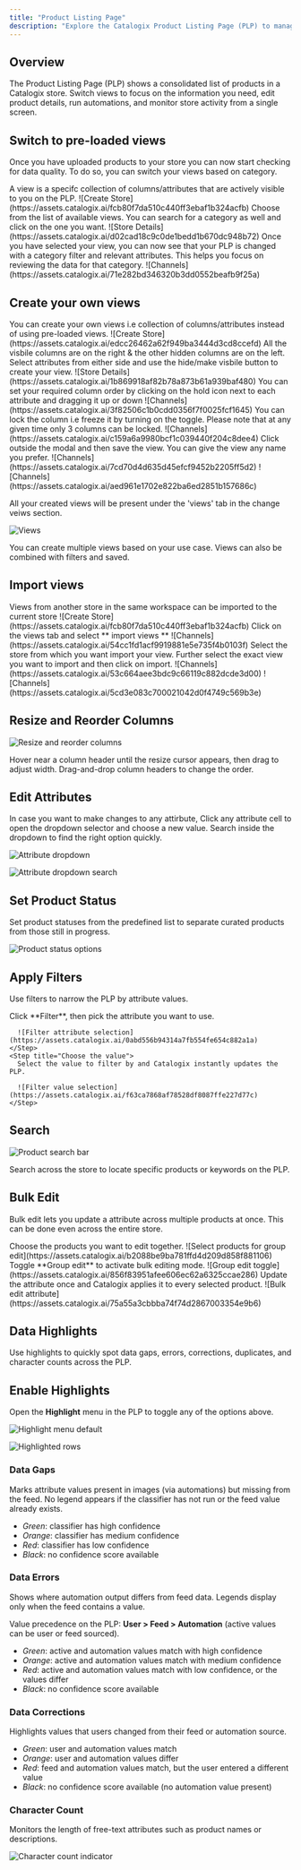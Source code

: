 ```yaml
---
title: "Product Listing Page"
description: "Explore the Catalogix Product Listing Page (PLP) to manage products, views, filters, and bulk actions."
---
```


## Overview

The Product Listing Page (PLP) shows a consolidated list of products in a Catalogix store. Switch views to focus on the information you need, edit product details, run automations, and monitor store activity from a single screen.


## Switch to pre-loaded views

Once you have uploaded products to your store you can now start checking for data quality. To do so, you can switch your views based on category. 

<Info>
A view is a specifc collection of columns/attributes that are actively visible to you on the PLP.
</Info>

<Steps>
  <Step title="Click on on the 'Default' icon on the top-right">
  ![Create Store](https://assets.catalogix.ai/fcb80f7da510c440ff3ebaf1b324acfb)
  </Step>
  <Step title="Choose Template/View">
  Choose from the list of available views. You can search for a category as well and click on the one you want. ![Store Details](https://assets.catalogix.ai/d02cad18c9c0de1bedd1b670dc948b72)
  </Step>
  <Step title="Changed view with Category filter">
  Once you have selected your view, you can now see that your PLP is changed with a category filter and relevant attributes. This helps you focus on reviewing the data for that category. ![Channels](https://assets.catalogix.ai/71e282bd346320b3dd0552beafb9f25a)
  </Step>
</Steps>

## Create your own views 

<Info>
You can create your own views i.e collection of columns/attributes instead of using pre-loaded views.
</Info>

<Steps>
  <Step title="Click on on the 'Manage columns' icon on the top-right">
  ![Create Store](https://assets.catalogix.ai/edcc26462a62f949ba3444d3cd8ccefd)
  </Step>
  <Step title="Add/Delete columns">
  All the visbile columns are on the right & the other hidden columns are on the left. Select attributes from either side and use the hide/make visbile button to create your view. ![Store Details](https://assets.catalogix.ai/1b869918af82b78a873b61a939baf480) 
  </Step>
  <Step title="Re-order columns">
  You can set your required column order by clicking on the hold icon next to each attribute and dragging it up or down  ![Channels](https://assets.catalogix.ai/3f82506c1b0cdd0356f7f0025fcf1645)
  </Step>
  <Step title="Lock Columns">
  You can lock the column i.e freeze it by turning on the toggle. Please note that at any given time only 3 columns can be locked. ![Channels](https://assets.catalogix.ai/c159a6a9980bcf1c039440f204c8dee4)
  </Step>
  <Step title="Exit and Save the view">
  Click outside the modal and then save the view. You can give the view any name you prefer. ![Channels](https://assets.catalogix.ai/7cd70d4d635d45efcf9452b2205ff5d2) ![Channels](https://assets.catalogix.ai/aed961e1702e822ba6ed2851b157686c)
  </Step>
</Steps>

All your created views will be present under the 'views' tab in the change veiws section. 

![Views](https://assets.catalogix.ai/9866bf0b3a2a5dddede871183e9e637f)

<Info>
You can create multiple views based on your use case. Views can also be combined with filters and saved. 
</Info>

## Import views 

<Info>
Views from another store in the same workspace can be imported to the current store 
</Info>

<Steps>
  <Step title="Click on on the 'Default' icon on the top-right">
  ![Create Store](https://assets.catalogix.ai/fcb80f7da510c440ff3ebaf1b324acfb)
  </Step>
  <Step title="Click on the views tab">
  Click on the views tab and select ** import views ** ![Channels](https://assets.catalogix.ai/54cc1fd1acf9919881e5e735f4b0103f)
  </Step>
  <Step title="Select source store and the view">
  Select the store from which you want import your view. Further select the exact view you want to import and then click on import. ![Channels](https://assets.catalogix.ai/53c664aee3bdc9c66119c882dcde3d00)  
  </Step>
  <Step title="Your imported view will now be added under the 'views' section">
  ![Channels](https://assets.catalogix.ai/5cd3e083c700021042d0f4749c569b3e)  
  </Step>
</Steps>

## Resize and Reorder Columns

![Resize and reorder columns](https://assets.catalogix.ai/150c12da4ab5732eaab2bfce1fd93dcd)

Hover near a column header until the resize cursor appears, then drag to adjust width. Drag-and-drop column headers to change the order.

## Edit Attributes

In case you want to make changes to any attirbute, Click any attribute cell to open the dropdown selector and choose a new value. Search inside the dropdown to find the right option quickly.

![Attribute dropdown](https://assets.catalogix.ai/13019b96956804f34934637b3308b04b)

![Attribute dropdown search](https://assets.catalogix.ai/076b8e1daa2db9456cca0873852f368d)

## Set Product Status

Set product statuses from the predefined list to separate curated products from those still in progress.

![Product status options](https://assets.catalogix.ai/797831e5b299f24153fe0b76c064e8a8)

## Apply Filters

Use filters to narrow the PLP by attribute values.

  <Steps>
    <Step title="Select the attribute">
      Click **Filter**, then pick the attribute you want to use.

      ![Filter attribute selection](https://assets.catalogix.ai/0abd556b94314a7fb554fe654c882a1a)
    </Step>
    <Step title="Choose the value">
      Select the value to filter by and Catalogix instantly updates the PLP.

      ![Filter value selection](https://assets.catalogix.ai/f63ca7868af78528df8087ffe227d77c)
    </Step>
  </Steps>


## Search

![Product search bar](https://assets.catalogix.ai/c4fb300104e5f149c4b1e491be610a16)

Search across the store to locate specific products or keywords on the PLP.

## Bulk Edit

Bulk edit lets you update a attribute across multiple products at once. This can be done even across the entire store. 

  <Steps>
    <Step title="Select products">
      Choose the products you want to edit together. ![Select products for group edit](https://assets.catalogix.ai/b2088be9ba781ffd4d209d858f881106)
    </Step>
    <Step title="Turn on bulk edit">
      Toggle **Group edit** to activate bulk editing mode. ![Group edit toggle](https://assets.catalogix.ai/856f83951afee606ec62a6325ccae286)
    </Step>
    <Step title="Apply the change">
      Update the attribute once and Catalogix applies it to every selected product. ![Bulk edit attribute](https://assets.catalogix.ai/75a55a3cbbba74f74d2867003354e9b6)
    </Step>
  </Steps>

## Data Highlights

Use highlights to quickly spot data gaps, errors, corrections, duplicates, and character counts across the PLP.

## Enable Highlights

Open the **Highlight** menu in the PLP to toggle any of the options above.

![Highlight menu default](https://assets.catalogix.ai/1864490740fd841218f3f1a2473692dc)

![Highlighted rows](https://assets.catalogix.ai/dada85514fdc12a50d7cee0ebd74c758)

### Data Gaps
Marks attribute values present in images (via automations) but missing from the feed. No legend appears if the classifier has not run or the feed value already exists.

- *Green*: classifier has high confidence
- *Orange*: classifier has medium confidence
- *Red*: classifier has low confidence
- *Black*: no confidence score available

### Data Errors
Shows where automation output differs from feed data. Legends display only when the feed contains a value.

Value precedence on the PLP: **User &gt; Feed &gt; Automation** (active values can be user or feed sourced).

- *Green*: active and automation values match with high confidence
- *Orange*: active and automation values match with medium confidence
- *Red*: active and automation values match with low confidence, or the values differ
- *Black*: no confidence score available

### Data Corrections
Highlights values that users changed from their feed or automation source.

- *Green*: user and automation values match
- *Orange*: user and automation values differ
- *Red*: feed and automation values match, but the user entered a different value
- *Black*: no confidence score available (no automation value present)

### Character Count
Monitors the length of free-text attributes such as product names or descriptions.

![Character count indicator](https://assets.catalogix.ai/847a52e3aeb002ef48f7437fa477fb8b)